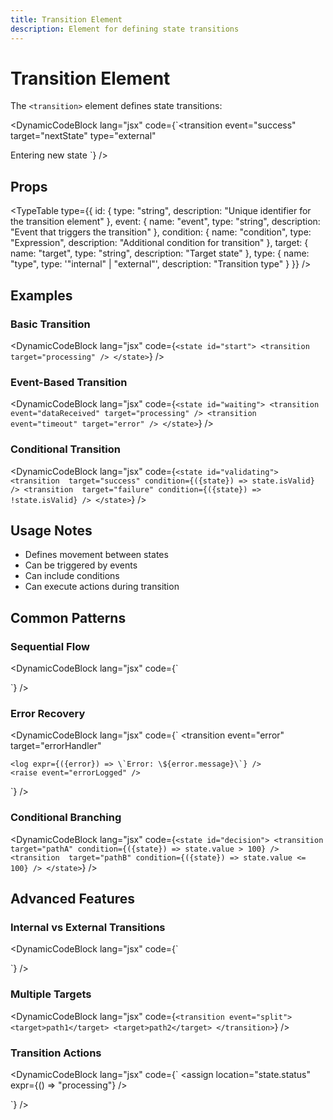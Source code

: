 ```yaml
---
title: Transition Element
description: Element for defining state transitions
---
```



# Transition Element

The `<transition>` element defines state transitions:

<DynamicCodeBlock lang="jsx" code={`<transition 
  event="success"
  target="nextState"
  type="external"
>
  <onEntry>
    <llm>
      <prompt>Entering new state</prompt>
    </llm>
  </onEntry>
</transition>`} />

## Props

<TypeTable type={{
    id: {
      type: "string",
      description: "Unique identifier for the transition element"
    },
    event: {
      name: "event",
      type: "string",
      description: "Event that triggers the transition"
    },
    condition: {
      name: "condition",
      type: "Expression",
      description: "Additional condition for transition"
    },
    target: {
      name: "target",
      type: "string",
      description: "Target state"
    },
    type: {
      name: "type",
      type: '"internal" | "external"',
      description: "Transition type"
    }
  }} />

## Examples

### Basic Transition

<DynamicCodeBlock lang="jsx" code={`<state id="start">
  <transition target="processing" />
</state>`} />

### Event-Based Transition

<DynamicCodeBlock lang="jsx" code={`<state id="waiting">
  <transition 
    event="dataReceived"
    target="processing"
  />
  <transition 
    event="timeout"
    target="error"
  />
</state>`} />

### Conditional Transition

<DynamicCodeBlock lang="jsx" code={`<state id="validating">
  <transition 
    target="success"
    condition={({state}) => state.isValid}
  />
  <transition 
    target="failure"
    condition={({state}) => !state.isValid}
  />
</state>`} />

## Usage Notes

- Defines movement between states
- Can be triggered by events
- Can include conditions
- Can execute actions during transition

## Common Patterns

### Sequential Flow

<DynamicCodeBlock lang="jsx" code={`<state id="step1">
  <transition 
    event="complete"
    target="step2"
  />
</state>

<state id="step2">
  <transition 
    event="complete"
    target="step3"
  />
</state>`} />

### Error Recovery

<DynamicCodeBlock lang="jsx" code={`<state id="processing">
  <transition 
    event="error"
    target="errorHandler"
  >
    <log expr={({error}) => \`Error: \${error.message}\`} />
    <raise event="errorLogged" />
  </transition>
</state>`} />

### Conditional Branching

<DynamicCodeBlock lang="jsx" code={`<state id="decision">
  <transition 
    target="pathA"
    condition={({state}) => state.value > 100}
  />
  <transition 
    target="pathB"
    condition={({state}) => state.value <= 100}
  />
</state>`} />

## Advanced Features

### Internal vs External Transitions

<DynamicCodeBlock lang="jsx" code={`<!-- External transition (default) -->
<transition 
  event="update"
  target="processing"
  type="external"
/>

<!-- Internal transition -->
<transition 
  event="update"
  target="processing"
  type="internal"
/>`} />

### Multiple Targets

<DynamicCodeBlock lang="jsx" code={`<transition event="split">
  <target>path1</target>
  <target>path2</target>
</transition>`} />

### Transition Actions

<DynamicCodeBlock lang="jsx" code={`<transition event="process">
  <assign location="state.status" expr={() => "processing"} />
  <log expr="Starting process" />
  <script>
    initializeProcess();
  </script>
</transition>`} />
